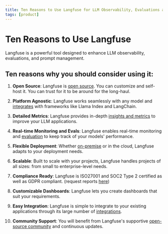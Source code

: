 ```yaml
---
title: Ten Reasons to Use Langfuse for LLM Observability, Evaluations and Promp Management
tags: [product]
---
```


# Ten Reasons to Use Langfuse

Langfuse is a powerful tool designed to enhance LLM observability, evaluations, and prompt management.

## Ten reasons why you should consider using it:

1. **Open Source**: Langfuse is [open source](/open-source). You can customize and self-host it. You can trust for it to be around for the long-haul.

2. **Platform Agnostic**: Langfuse works seamlessly with any model and [integrates](/docs/integrations) with frameworks like Llama Index and LangChain.

3. **Detailed Metrics**: Langfuse provides in-depth [insights and metrics](/docs/analytics/overview) to improve your LLM applications.

4. **Real-time Monitoring and Evals**: Langfuse enables real-time monitoring and [evaluation](/docs/scores/overview) to keep track of your models' performance.

5. **Flexible Deployment**: Whether [on-premise](/self-hosting) or in the cloud, Langfuse adapts to your deployment needs.

6. **Scalable**: Built to scale with your projects, Langfuse handles projects of all sizes: from small to enterprise-level needs.

7. **Compliance Ready**: Langfuse is ISO27001 and SOC2 Type 2 certified as well as GDPR compliant. (request reports [here](https://forms.gle/o5JE7vWtX7Qk2syc8))

8. **Customizable Dashboards**: Langfuse lets you create dashboards that suit your requirements.

9. **Easy Integration**: Langfuse is simple to integrate to your existing applications through its large number of [integrations](/docs/integrations).

10. **Community Support**: You will benefit from Langfuse's supportive [open-source community](/support) and continuous updates.
